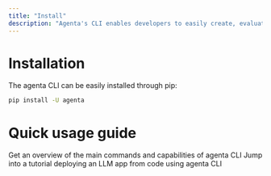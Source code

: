 ```yaml
---
title: "Install"
description: "Agenta's CLI enables developers to easily create, evaluate, and deploy LLM apps from code. Install it here"
---
```


# Installation

The agenta CLI can be easily installed through pip:

```bash
pip install -U agenta
```

# Quick usage guide

<CardGroup cols={2}>
  <Card title="Quick Start" icon="circle-play" href="/cli/quick-usage">
    Get an overview of the main commands and capabilities of agenta CLI  
    </Card>
  <Card title="Tutorial" icon="books" href="/quickstart/getting-started-code">
    Jump into a tutorial deploying an LLM app from code using agenta CLI
    
  </Card>
</CardGroup>